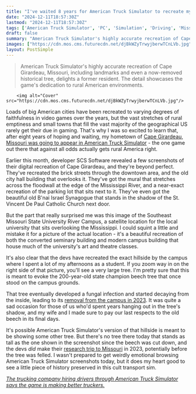 ```yaml
---
title: "I've waited 8 years for American Truck Simulator to recreate my hometown and I wasn't prepared to see the 200-year-old tree my entire university mourned brought back to life"
date: "2024-12-11T18:57:30Z"
lastmod: "2024-12-11T18:57:30Z"
tags: ['American Truck Simulator', 'PC', 'Simulation', 'Driving', 'Missouri', 'Cape Girardeau']
draft: false
summary: "American Truck Simulator's highly accurate recreation of Cape Girardeau, Missouri, including landmarks and even a now-removed historical tree, delights a former resident. The detail showcases the game's dedication to rural American environments."
images: ["https://cdn.mos.cms.futurecdn.net/djBkWZyTrwyjberwTCnLVb.jpg"]
layout: PostSimple
---
```

> American Truck Simulator's highly accurate recreation of Cape Girardeau, Missouri, including landmarks and even a now-removed historical tree, delights a former resident. The detail showcases the game's dedication to rural American environments.


        <img alt="Cover" src="https://cdn.mos.cms.futurecdn.net/djBkWZyTrwyjberwTCnLVb.jpg"/>
        
Loads of big American cities have been recreated to varying degrees of faithfulness in video games over the years, but the vast stretches of rural emptiness and small towns that fill the vast majority of the geographical US rarely get their due in gaming. That's why I was so excited to learn that, after eight years of hoping and waiting, my hometown of [Cape Girardeau, Missouri was going to appear in American Truck Simulator](https://www.gamesradar.com/ive-waited-8-years-and-now-theyre-finally-putting-my-hometown-in-american-truck-simulator/) - the one game out there that against all odds actually gets rural America right.

Earlier this month, developer SCS Software revealed a few screenshots of their digital recreation of Cape Girardeau, and they're beyond perfect. They've recreated the brick streets through the downtown area, and the old city hall building that overlooks it. They've got the mural that stretches across the floodwall at the edge of the Mississippi River, and a near-exact recreation of the parking lot that sits next to it. They've even got the beautiful old B'nai Israel Synagogue that stands in the shadow of the St. Vincent De Paul Catholic Church next door.

But the part that really surprised me was this image of the Southeast Missouri State University River Campus, a satellite location for the local university that sits overlooking the Mississippi. I could squint a little and mistake it for a picture of the actual location - it's a beautiful recreation of both the converted seminary building and modern campus building that house much of the university's art and theatre classes.



It's also clear that the devs have recreated the exact hillside by the campus where I spent a lot of my afternoons as a student. If you zoom way in on the right side of that picture, you'll see a very large tree. I'm pretty sure that this is meant to evoke the 200-year-old state champion beech tree that once stood on the campus grounds.

That tree eventually developed a fungal infection and started decaying from the inside, leading to its [removal from the campus in 2023](https://semo.edu/news/2023/07/honoring-history-semo-says-farewell-to-state-champion-beech-tree.html). It was quite a sad occasion for those of us who'd spent years hanging out in the tree's shadow, and my wife and I made sure to pay our last respects to the old beech in its final days.

It's possible American Truck Simulator's version of that hillside is meant to be showing some other tree. But there's no tree there today that stands as tall as the one shown in the screenshot since the beech was cut down, and the devs *did* make their [research trip to Missouri](https://blog.scssoft.com/2024/03/missouri-research-trip.html) in 2023, potentially before the tree was felled. I wasn't prepared to get weirdly emotional browsing American Truck Simulator screenshots today, but it does my heart good to see a little piece of history preserved in this cult transport sim.

[<em>The trucking company hiring drivers through American Truck Simulator says the game is making better truckers.</em>](https://www.gamesradar.com/trucking-company-hiring-drivers-through-american-truck-simulator-says-the-game-is-making-better-truckers/)
        
